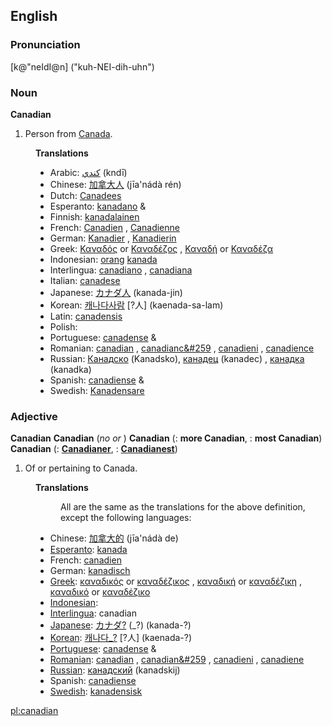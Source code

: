 {{rfc}}
==English==

===Pronunciation===
[k@"neIdI@n] ("kuh-NEI-dih-uhn")

===Noun===
'''Canadian'''
{{en-noun-reg}}
{{en-noun-reg-y|Canadian|y}}{{en-noun-reg-es}}
{{en-noun-irreg|Canadian}}

# Person from [[Canada]].
:'''Translations'''
:*Arabic: [[كندي]] (kndī)
:*Chinese: [[加拿大人]] (jīa'nádà rén)
:*Dutch: [[Canadees]]
:*Esperanto: [[kanadano]] {{m}} & {{f}}
:*Finnish: [[kanadalainen]]
:*French: [[Canadien]] {{m}}, [[Canadienne]]  {{f}}
:*German: [[Kanadier]] {{m}}, [[Kanadierin]]  {{f}}
:*Greek: [[Καναδός]] or [[Καναδέζος]] {{m}}, [[Καναδή]] or [[Καναδέζα]] {{f}}
:*Indonesian: [[orang]] [[kanada]]
:*Interlingua: [[canadiano]] {{m}}, [[canadiana]] {{f}}
:*Italian: [[canadese]]
:*Japanese: [[カナダ]][[人]] (kanada-jin)
:*Korean: [[캐나다사람]] [?人] (kaenada-sa-lam)
:*Latin: [[canadensis]]
:*Polish: [[]]
:*Portuguese: [[canadense]] {{m}} & {{f}}
:*Romanian: [[canadian]] {{m}}, [[canadianc&#259]] {{f}}, [[canadieni]] {{m}} {{p}}, [[canadience]] {{f}} {{p}}
:*Russian: [[Канадско]] (Kanadsko), [[канадец]] (kanadec) {{m}}, [[канадка]] (kanadka) {{f}}
:*Spanish: [[canadiense]] {{m}} & {{f}}
:*Swedish: [[Kanadensare]]

===Adjective===
<!--Pick one or more of the following:-->
'''Canadian'''
'''Canadian'''  (''no'' {{compar}} ''or'' {{superl}})
'''Canadian'''  ({{compar}}: '''more Canadian''', {{superl}}: '''most Canadian''')
'''Canadian'''  ({{compar}}: '''[[Canadianer]]''', {{superl}}: '''[[Canadianest]]''')

# Of or pertaining to Canada.
:'''Translations'''
:: All are the same as the translations for the above definition, except the following languages:
:*Chinese: [[加拿大的]] (jīa'nádà de)
:*[[Esperanto]]: [[kanada]]
:*French: [[canadien]]
:*German: [[kanadisch]] 
:*[[Greek]]: [[καναδικός]] or [[καναδέζικος]] {{m}}, [[καναδική]] or [[καναδέζικη]] {{f}}, [[καναδικό]] or [[καναδέζικο]] {{n}}
:*[[Indonesian]]: [[]]
:*[[Interlingua]]: canadian
:*[[Japanese]]: [[カナダ?]] (_?) (kanada-?)
:*[[Korean]]: [[캐나다_?]] [?人] (kaenada-?)
:*[[Portuguese]]: [[canadense]] {{m}} & {{f}}
:*[[Romanian]]: [[canadian]] {{m}}, [[canadian&#259]] {{f}}, [[canadieni]] {{m}} {{p}}, [[canadiene]] {{f}} {{p}}
:*[[Russian]]: [[канадский]] (kanadskij)
:*Spanish: [[canadiense]]
:*[[Swedish]]: [[kanadensisk]]

[[pl:canadian]]